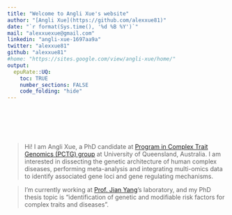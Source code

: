 ```yaml
---
title: "Welcome to Angli Xue's website"
author: "[Angli Xue](https://github.com/alexxue81)"
date: "`r format(Sys.time(), '%d %B %Y')`"
mail: "alexxuexue@gmail.com"
linkedin: "angli-xue-1697aa9a"
twitter: "alexxue81"
github: "alexxue81"
#home: "https://sites.google.com/view/angli-xue/home/"
output:
  epuRate::UQ:
    toc: TRUE
    number_sections: FALSE
    code_folding: "hide"
---
```


<br><br><br><br>

> Hi! I am Angli Xue, a PhD candidate at [Program in Complex Trait Genomics (PCTG) group](https://cnsgenomics.com/) at University of Queensland, Australia. I am interested in dissecting the genetic architecture of human complex diseases, performing meta-analysis and integrating multi-omics data to identify associated gene loci and gene regulating mechanisms. 

> I'm currently working at [Prof. Jian Yang](https://scholar.google.com.au/citations?user=aLuqQs8AAAAJ&hl=en)'s laboratory, and my PhD thesis topic is "identification of genetic and modifiable risk factors for complex traits and diseases".

